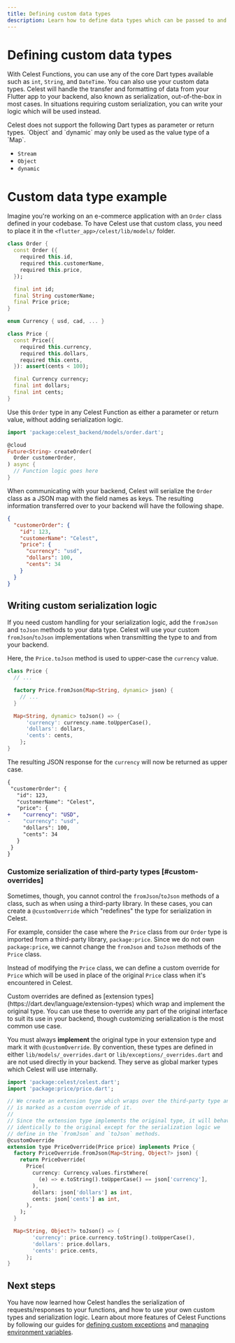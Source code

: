 ```yaml
---
title: Defining custom data types
description: Learn how to define data types which can be passed to and from your Celest Functions.
---
```



# Defining custom data types

With Celest Functions, you can use any of the core Dart types available such as `int`, `String`, and `DateTime`. You can also use your custom data types. Celest will handle the transfer and formatting of data from your Flutter app to your backend, also known as serialization, out-of-the-box in most cases. In situations requiring custom serialization, you can write your logic which will be used instead.

<Callout type="info">
Celest does not support the following Dart types as parameter or return types. `Object` and `dynamic` may only be used as the value type of a `Map`.

- `Stream`
- `Object`
- `dynamic`
</Callout>

# Custom data type example

Imagine you're working on an e-commerce application with an `Order` class defined in your codebase. To have Celest use that custom class, you need to place it in the `<flutter_app>/celest/lib/models/` folder.

```dart filename="celest/lib/models/order.dart"
class Order {
  const Order ({
    required this.id,
    required this.customerName,
    required this.price,
  });

  final int id;
  final String customerName;
  final Price price;
}

enum Currency { usd, cad, ... }

class Price {
  const Price({
    required this.currency,
    required this.dollars,
    required this.cents,
  }): assert(cents < 100);

  final Currency currency;
  final int dollars;
  final int cents;
}
```

Use this `Order` type in any Celest Function as either a parameter or return value, without adding serialization logic.

```dart {1,5} filename="celest/functions/orders.dart"
import 'package:celest_backend/models/order.dart';

@cloud
Future<String> createOrder(
  Order customerOrder,
) async {
  // Function logic goes here
}
```

When communicating with your backend, Celest will serialize the `Order` class as a JSON map with the field names as keys. The resulting information transferred over to your backend will have the following shape.

```json
{
  "customerOrder": {
    "id": 123,
    "customerName": "Celest",
    "price": {
      "currency": "usd",
      "dollars": 100,
      "cents": 34
    }
  }
}
```


## Writing custom serialization logic

If you need custom handling for your serialization logic, add the `fromJson` and `toJson` methods to your data type. Celest will use your custom `fromJson`/`toJson` implementations when transmitting the type to and from your backend.

Here, the `Price.toJson` method is used to upper-case the `currency` value.

```dart {8-12} filename="celest/lib/models/order.dart"
class Price {
  // ...

  factory Price.fromJson(Map<String, dynamic> json) {
    // ...
  }

  Map<String, dynamic> toJson() => {
      'currency': currency.name.toUpperCase(),
      'dollars': dollars,
      'cents': cents,
    };
}
```

The resulting JSON response for the `currency` will now be returned as upper case.

 ```diff {6,7}
{
  "customerOrder": {
    "id": 123,
    "customerName": "Celest",
    "price": {
+    "currency": "USD",
-    "currency": "usd",
      "dollars": 100,
      "cents": 34
    }
  }
}
```

### Customize serialization of third-party types [#custom-overrides]

Sometimes, though, you cannot control the `fromJson`/`toJson` methods of a class, such as when using a third-party library. 
In these cases, you can create a `@customOverride` which "redefines" the type for serialization in Celest.

For example, consider the case where the `Price` class from our `Order` type is imported from a third-party library, `package:price`. 
Since we do not own `package:price`, we cannot change the `fromJson` and `toJson` methods of the `Price` class.

Instead of modifying the `Price` class, we can define a custom override for `Price` which will be used in place of the original
`Price` class when it's encountered in Celest.

<Callout>
Custom overrides are defined as [extension types](https://dart.dev/language/extension-types) which wrap and implement the original type. 
You can use these to override any part of the original interface to suit its use in your backend, though customizing serialization is the 
most common use case.

You must always **implement** the original type in your extension type and mark it with `@customOverride`. By convention, these types are
defined in either `lib/models/_overrides.dart` or `lib/exceptions/_overrides.dart` and are not used directly in your backend. They serve as
global marker types which Celest will use internally.
</Callout>

```dart {10-11} filename="celest/lib/models/_overrides.dart"
import 'package:celest/celest.dart';
import 'package:price/price.dart';

// We create an extension type which wraps over the third-party type and
// is marked as a custom override of it.
//
// Since the extension type implements the original type, it will behave
// identically to the original except for the serialization logic we
// define in the `fromJson` and `toJson` methods.
@customOverride
extension type PriceOverride(Price price) implements Price {
  factory PriceOverride.fromJson(Map<String, Object?> json) {
    return PriceOverride(
      Price(
        currency: Currency.values.firstWhere(
          (e) => e.toString().toUpperCase() == json['currency'],
        ),
        dollars: json['dollars'] as int,
        cents: json['cents'] as int,
      ),
    );
  }

  Map<String, Object?> toJson() => {
        'currency': price.currency.toString().toUpperCase(),
        'dollars': price.dollars,
        'cents': price.cents,
      };
}
```

## Next steps

You have now learned how Celest handles the serialization of requests/responses to your functions, and how to use your own custom types and serialization logic. Learn about more features of Celest Functions by following our guides for [defining custom exceptions](/docs/functions/exceptions.md) and [managing environment variables](/docs/functions/env-variables.md).
